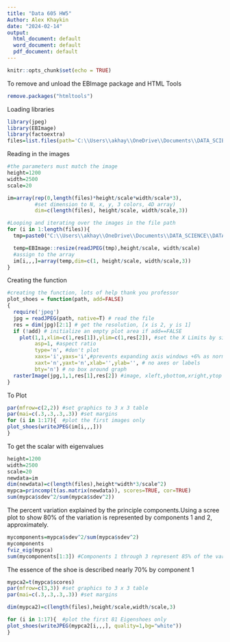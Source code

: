 ---
title: "Data 605 HW5"
Author: Alex Khaykin
date: "2024-02-14"
output:
  html_document: default
  word_document: default
  pdf_document: default
---

```{r setup, include=FALSE}
knitr::opts_chunk$set(echo = TRUE)

```

To remove and unload the EBImage package and HTML Tools
```{r}
remove.packages("htmltools")
```

Loading libraries       
```{r}
library(jpeg)
library(EBImage)
library(factoextra)
files=list.files(path='C:\\Users\\akhay\\OneDrive\\Documents\\DATA_SCIENCE\\DATA 605\\Week_4\\HW_4\\images',pattern="\\.jpg")
```

Reading in the images
```{r}
#the parameters must match the image 
height=1200
width=2500
scale=20

im=array(rep(0,length(files)*height/scale*width/scale*3),
         #set dimension to N, x, y, 3 colors, 4D array)
         dim=c(length(files), height/scale, width/scale,3)) 

#Looping and iterating over the images in the file path
for (i in 1:length(files)){
  tmp=paste0("C:\\Users\\akhay\\OneDrive\\Documents\\DATA_SCIENCE\\DATA 605\\Week_4\\HW_4\\images\\", files[i])

  temp=EBImage::resize(readJPEG(tmp),height/scale, width/scale)
  #assign to the array
  im[i,,,]=array(temp,dim=c(1, height/scale, width/scale,3))
}
```

Creating the function
```{r}
#creating the function, lots of help thank you professor
plot_shoes = function(path, add=FALSE)
{
  require('jpeg')
  jpg = readJPEG(path, native=T) # read the file
  res = dim(jpg)[2:1] # get the resolution, [x is 2, y is 1]
  if (!add) # initialize an empty plot area if add==FALSE
    plot(1,1,xlim=c(1,res[1]),ylim=c(1,res[2]), #set the X Limits by size
         asp=1, #aspect ratio
         type='n', #don't plot
         xaxs='i',yaxs='i',#prevents expanding axis windows +6% as normal
         xaxt='n',yaxt='n',xlab='',ylab='', # no axes or labels
         bty='n') # no box around graph
  rasterImage(jpg,1,1,res[1],res[2]) #image, xleft,ybottom,xright,ytop
}
```

To Plot
```{r}
par(mfrow=c(2,2)) #set graphics to 3 x 3 table
par(mai=c(.3,.3,.3,.3)) #set margins 
for (i in 1:17){  #plot the first images only
plot_shoes(writeJPEG(im[i,,,]))
}
```
To get the scalar with eigenvalues
```{r}
height=1200
width=2500
scale=20
newdata=im
dim(newdata)=c(length(files),height*width*3/scale^2)
mypca=princomp(t(as.matrix(newdata)), scores=TRUE, cor=TRUE)
sum(mypca$sdev^2/sum(mypca$sdev^2))
```
The percent variation explained by the principle components.Using a scree plot to show 80% of the variation is represented by components 1 and 2, approximately.
```{r}
mycomponents=mypca$sdev^2/sum(mypca$sdev^2) 
mycomponents
fviz_eig(mypca)
sum(mycomponents[1:3]) #Components 1 through 3 represent 85% of the variation.
```
The essence of the shoe is described nearly 70% by component 1
```{r}
mypca2=t(mypca$scores)
par(mfrow=c(3,3)) #set graphics to 3 x 3 table
par(mai=c(.3,.3,.3,.3)) #set margins 

dim(mypca2)=c(length(files),height/scale,width/scale,3)

for (i in 1:17){  #plot the first 81 Eigenshoes only
plot_shoes(writeJPEG(mypca2[i,,,], quality=1,bg="white"))
}
```

